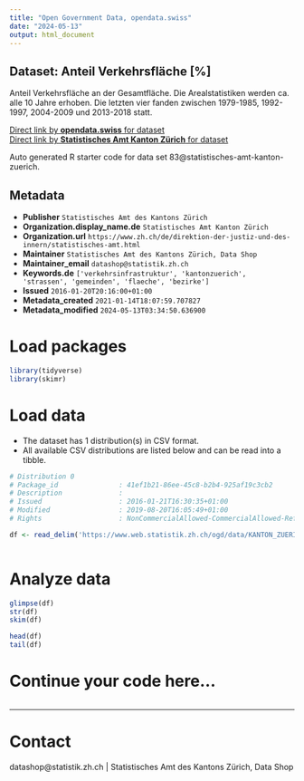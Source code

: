 ```yaml
---
title: "Open Government Data, opendata.swiss"
date: "2024-05-13"
output: html_document
---
```


## Dataset: Anteil Verkehrsfläche [%]

Anteil Verkehrsfläche an der Gesamtfläche. Die Arealstatistiken werden ca. alle 10 Jahre erhoben. Die letzten vier fanden zwischen 1979-1985, 1992-1997, 2004-2009 und 2013-2018 statt.

[Direct link by **opendata.swiss** for dataset](https://opendata.swiss/de/dataset/anteil-verkehrsflache)<br>
[Direct link by **Statistisches Amt Kanton Zürich** for dataset](https://www.zh.ch/de/politik-staat/gemeinden/gemeindeportraet.html)

Auto generated R starter code for data set 83@statistisches-amt-kanton-zuerich.

## Metadata

- **Publisher** `Statistisches Amt des Kantons Zürich`
- **Organization.display_name.de** `Statistisches Amt Kanton Zürich`
- **Organization.url** `https://www.zh.ch/de/direktion-der-justiz-und-des-innern/statistisches-amt.html`
- **Maintainer** `Statistisches Amt des Kantons Zürich, Data Shop`
- **Maintainer_email** `datashop@statistik.zh.ch`
- **Keywords.de** `['verkehrsinfrastruktur', 'kantonzuerich', 'strassen', 'gemeinden', 'flaeche', 'bezirke']`
- **Issued** `2016-01-20T20:16:00+01:00`
- **Metadata_created** `2021-01-14T18:07:59.707827`
- **Metadata_modified** `2024-05-13T03:34:50.636900`


# Load packages

```r

library(tidyverse)
library(skimr)

```

# Load data

-   The dataset has 1 distribution(s) in CSV format.
-   All available CSV distributions are listed below and can be read into a tibble.

```r

# Distribution 0
# Package_id               : 41ef1b21-86ee-45c8-b2b4-925af19c3cb2
# Description              : 
# Issued                   : 2016-01-21T16:30:35+01:00
# Modified                 : 2019-08-20T16:05:49+01:00
# Rights                   : NonCommercialAllowed-CommercialAllowed-ReferenceRequired

df <- read_delim('https://www.web.statistik.zh.ch/ogd/data/KANTON_ZUERICH_187.csv')



```

# Analyze data

```r

glimpse(df)
str(df)
skim(df)

head(df)
tail(df)

```

# Continue your code here...

```r

```

------------------------------------------------------------------------

# Contact

datashop@statistik.zh.ch | Statistisches Amt des Kantons Zürich, Data Shop
